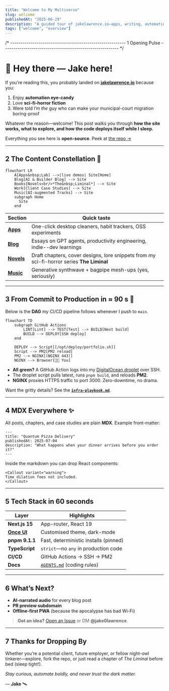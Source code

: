 ```yaml
---
title: "Welcome to My Multiverse"
slug: welcome
publishedAt: "2025-06-29"
description: "A guided tour of jakelawrence.io—apps, writing, automation, and a touch of cosmic dread."
tags: ["welcome", "overview"]
---
```



/* ---------------------------------------------------------
   1  Opening Pulse
--------------------------------------------------------- */

# 👋 Hey there — Jake here!

If you’re reading this, you probably landed on **[jakelawrence.io](/)** because you:

1. Enjoy **automation eye-candy**  
2. Love **sci-fi-horror fiction**  
3. Were told I’m *the* guy who can make your municipal-court migration boring-proof

Whatever the reason—welcome! This post walks you through **how the site works, what to explore, and how the code deploys itself while I sleep.**

<Callout variant="info">
Everything you see here is <strong>open-source</strong>.  
Peek at <a href="https://github.com/jake0lawrence/portfolio">the repo →</a>
</Callout>

---

## 2  The Content Constellation 🌌

```mermaid
flowchart LR
    A[Apps&nbsp;Lab] -->|live demos| Site[Home]
    Blog[AI & Builder Blog] --> Site
    Books[Novels<br/>*The&nbsp;Liminal*] --> Site
    Work[Client Case Studies] --> Site
    Music[AI-augmented Tracks] --> Site
    subgraph Home
      Site
    end
````

| Section              | Quick taste                                                                               |
| -------------------- | ----------------------------------------------------------------------------------------- |
| **[Apps](/work)**    | One-click desktop cleaners, habit trackers, OSS experiments                               |
| **[Blog](/blog)**    | Essays on GPT agents, productivity engineering, indie--dev learnings                      |
| **[Novels](/books)** | Draft chapters, cover designs, lore snippets from my sci-fi-horror series **The Liminal** |
| **[Music](/music)**  | Generative synthwave + bagpipe mesh-ups (yes, seriously)                                  |

---

## 3  From Commit to Production in ≈ 90 s 🚀

Below is the **DAG** my CI/CD pipeline follows whenever I push to `main`.

```mermaid
flowchart TD
    subgraph GitHub Actions
        LINT[Lint] --> TEST[Test] --> BUILD[Next build]
        BUILD --> DEPLOY[SSH deploy]
    end

    DEPLOY --> Script[[/opt/deploy/portfolio.sh]]
    Script --> PM2[PM2 reload]
    PM2 --> NGINX[(NGINX 443)]
    NGINX --> Browser[🧑‍💻 You]
```

* **All green?** A GitHub Action logs into my [DigitalOcean droplet](https://docs.digitalocean.com/products/droplets/) over SSH.
* The droplet script pulls latest, runs `pnpm build`, and reloads **PM2**.
* **NGINX** proxies HTTPS traffic to port 3000. Zero-downtime, no drama.

Want the gritty details? See the **[`infra-playbook.md`](/infra-playbook.md)**.

---

## 4  MDX Everywhere ✨

All posts, chapters, and case studies are plain **MDX**. Example front-matter:

```mdx
---
title: "Quantum Pizza Delivery"
publishedAt: 2025-07-04
description: "What happens when your dinner arrives before you order it?"
---
```

Inside the markdown you can drop React components:

```mdx
<Callout variant="warning">
Time dilation fees not included.
</Callout>
```

---

## 5  Tech Stack in 60 seconds

| Layer                              | Highlights                               |
| ---------------------------------- | ---------------------------------------- |
| **Next.js 15**                     | App-router, React 19                     |
| **[Once UI](https://once-ui.com)** | Customised theme, dark-mode              |
| **pnpm 9.1.1**                     | Fast, deterministic installs (pinned)    |
| **TypeScript**                     | `strict`—no `any` in production code     |
| **CI/CD**                          | GitHub Actions → SSH → PM2           |
| **Docs**                           | [`AGENTS.md`](/AGENTS.md) (coding rules) |

---

## 6  What’s Next?

* **AI-narrated audio** for every blog post
* **PR preview subdomain**
* **Offline-first PWA** (because the apocalypse has bad Wi-Fi)

> **Got an idea?** [Open an Issue](https://github.com/jake0lawrence/portfolio/issues) or DM **@jake0lawrence**.

---

## 7  Thanks for Dropping By

Whether you’re a potential client, future employer, or fellow night-owl tinkerer—explore, fork the repo, or just read a chapter of *The Liminal* before bed (sleep tight!).

*Stay curious, automate boldly, and never trust the dark matter.*

— **Jake** 🛰️
